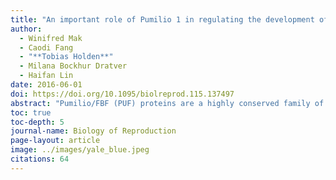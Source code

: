 ```yaml
---
title: "An important role of Pumilio 1 in regulating the development of the mammalian female germline"
author:
  - Winifred Mak
  - Caodi Fang
  - "**Tobias Holden**"
  - Milana Bockhur Dratver
  - Haifan Lin
date: 2016-06-01
doi: https://doi.org/10.1095/biolreprod.115.137497
abstract: "Pumilio/FBF (PUF) proteins are a highly conserved family of translational regulators. The Drosophila PUF protein, Pumilio, is crucial for germline establishment and fertility. In mammals, primordial folliculogenesis is a key process that establishes the initial cohort of female mammalian germ cells prior to birth, and this primordial follicle pool is a prerequisite for female reproductive competence. We sought to understand whether PUF proteins have a conserved role in mammals during primordial folliculogenesis and female reproductive competency. In mammals, two homologs of Pumilio exist: Pumilio 1 (Pum1) and Pum2. Here, we report that PUMILIO (PUM) 1 plays an important role in the establishment of the primordial follicle pool, meiosis, and female reproductive competency, whereas PUM2 does not have a detectable function in these processes. Furthermore, we show that PUM1 facilitates the transition of the late meiotic prophase I oocyte from pachytene to diplotene stage by regulating SYCP1 protein. Our study reveals an important role of translational regulation in mammalian female germ cell development."
toc: true
toc-depth: 5
journal-name: Biology of Reproduction
page-layout: article
image: ../images/yale_blue.jpeg
citations: 64
---
```


![]()
